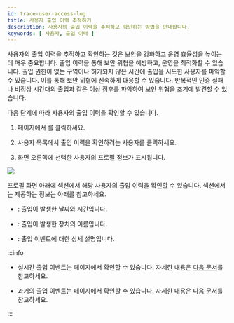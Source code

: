 ```yaml
---
id: trace-user-access-log
title: 사용자 출입 이력 추적하기
description: 사용자의 출입 이력을 추적하고 확인하는 방법을 안내합니다.
keywords: [ 사용자, 출입 이력 ]
---
```


사용자의 출입 이력을 추적하고 확인하는 것은 보안을 강화하고 운영 효율성을 높이는 데 매우 중요합니다. 출입 이력을 통해 보안 위협을 예방하고, 운영을 최적화할 수 있습니다. 출입 권한이 없는 구역이나 허가되지 않은 시간에 출입을 시도한 사용자를 파악할 수 있습니다. 이를 통해 보안 위협에 신속하게 대응할 수 있습니다. 반복적인 인증 실패나 비정상 시간대의 출입과 같은 이상 징후를 파악하여 보안 위협을 조기에 발견할 수 있습니다.

다음 단계에 따라 사용자의 출입 이력을 확인할 수 있습니다.

1. <Cmd sid='shell.header.launcher' /> 페이지에서 <Cmd sid='shell.header.user' />를 클릭하세요.

1. 사용자 목록에서 출입 이력을 확인하려는 사용자를 클릭하세요.

1. 화면 오른쪽에 선택한 사용자의 프로필 정보가 표시됩니다.

<Image src='/img/biostarx-user-info-preview.png' />

프로필 화면 아래에 <Cmd sid='team.event.trace' /> 섹션에서 해당 사용자의 출입 이력을 확인할 수 있습니다. <Cmd sid='team.event.trace' /> 섹션에서는 제공하는 정보는 아래를 참고하세요.

* <Cmd sid='main.dialog.alarmEvent.acEvent.datetime' />: 출입이 발생한 날짜와 시간입니다.

* <Cmd sid='main.dialog.alarmEvent.acEvent.device' />: 출입이 발생한 장치의 이름입니다.

* <Cmd sid='arena.eventTable.event' /> : 출입 이벤트에 대한 상세 설명입니다.

:::info

* 실시간 출입 이벤트는 <Cmd sid='shell.header.arena' /> 페이지에서 확인할 수 있습니다. 자세한 내용은 [다음 문서](monitoring-event)를 참고하세요.

* 과거의 출입 이벤트는 <Cmd sid='shell.header.data' /> 페이지에서 확인할 수 있습니다. 자세한 내용은 [다음 문서](#)를 참고하세요.

:::